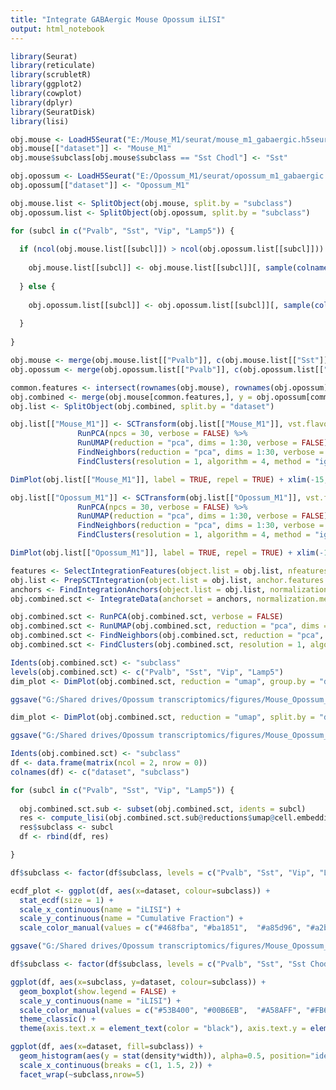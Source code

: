 ```yaml
---
title: "Integrate GABAergic Mouse Opossum iLISI"
output: html_notebook
---
```


```r

library(Seurat)
library(reticulate)
library(scrubletR)
library(ggplot2)
library(cowplot)
library(dplyr)
library(SeuratDisk)
library(lisi)

obj.mouse <- LoadH5Seurat("E:/Mouse_M1/seurat/mouse_m1_gabaergic.h5seurat")
obj.mouse[["dataset"]] <- "Mouse_M1"
obj.mouse$subclass[obj.mouse$subclass == "Sst Chodl"] <- "Sst"

obj.opossum <- LoadH5Seurat("E:/Opossum_M1/seurat/opossum_m1_gabaergic.h5seurat")
obj.opossum[["dataset"]] <- "Opossum_M1"

```


```r

obj.mouse.list <- SplitObject(obj.mouse, split.by = "subclass")
obj.opossum.list <- SplitObject(obj.opossum, split.by = "subclass")

for (subcl in c("Pvalb", "Sst", "Vip", "Lamp5")) {
  
  if (ncol(obj.mouse.list[[subcl]]) > ncol(obj.opossum.list[[subcl]])) {
    
    obj.mouse.list[[subcl]] <- obj.mouse.list[[subcl]][, sample(colnames(obj.mouse.list[[subcl]]), size = ncol(obj.opossum.list[[subcl]]), replace = FALSE)]
    
  } else {
    
    obj.opossum.list[[subcl]] <- obj.opossum.list[[subcl]][, sample(colnames(obj.opossum.list[[subcl]]), size = ncol(obj.mouse.list[[subcl]]), replace = FALSE)]
    
  }
  
}

obj.mouse <- merge(obj.mouse.list[["Pvalb"]], c(obj.mouse.list[["Sst"]], obj.mouse.list[["Vip"]], obj.mouse.list[["Lamp5"]]))
obj.opossum <- merge(obj.opossum.list[["Pvalb"]], c(obj.opossum.list[["Sst"]], obj.opossum.list[["Vip"]], obj.opossum.list[["Lamp5"]]))

```


```r

common.features <- intersect(rownames(obj.mouse), rownames(obj.opossum))
obj.combined <- merge(obj.mouse[common.features,], y = obj.opossum[common.features,])
obj.list <- SplitObject(obj.combined, split.by = "dataset")

```


```r

obj.list[["Mouse_M1"]] <- SCTransform(obj.list[["Mouse_M1"]], vst.flavor = "v2", verbose = FALSE) %>%
               RunPCA(npcs = 30, verbose = FALSE) %>%
               RunUMAP(reduction = "pca", dims = 1:30, verbose = FALSE) %>%
               FindNeighbors(reduction = "pca", dims = 1:30, verbose = FALSE) %>%
               FindClusters(resolution = 1, algorithm = 4, method = "igraph")

DimPlot(obj.list[["Mouse_M1"]], label = TRUE, repel = TRUE) + xlim(-15, 15) + ylim(-15, 15) + coord_equal()

obj.list[["Opossum_M1"]] <- SCTransform(obj.list[["Opossum_M1"]], vst.flavor = "v2", verbose = FALSE) %>%
               RunPCA(npcs = 30, verbose = FALSE) %>%
               RunUMAP(reduction = "pca", dims = 1:30, verbose = FALSE) %>%
               FindNeighbors(reduction = "pca", dims = 1:30, verbose = FALSE) %>%
               FindClusters(resolution = 1, algorithm = 4, method = "igraph")

DimPlot(obj.list[["Opossum_M1"]], label = TRUE, repel = TRUE) + xlim(-15, 15) + ylim(-15, 15) + coord_equal()

```


```r

features <- SelectIntegrationFeatures(object.list = obj.list, nfeatures = 5000)
obj.list <- PrepSCTIntegration(object.list = obj.list, anchor.features = features)
anchors <- FindIntegrationAnchors(object.list = obj.list, normalization.method = "SCT", anchor.features = features)
obj.combined.sct <- IntegrateData(anchorset = anchors, normalization.method = "SCT")

```


```r

obj.combined.sct <- RunPCA(obj.combined.sct, verbose = FALSE)
obj.combined.sct <- RunUMAP(obj.combined.sct, reduction = "pca", dims = 1:30, verbose = FALSE)
obj.combined.sct <- FindNeighbors(obj.combined.sct, reduction = "pca", dims = 1:30)
obj.combined.sct <- FindClusters(obj.combined.sct, resolution = 1, algorithm = 4, method = "igraph")

```


```r

Idents(obj.combined.sct) <- "subclass"
levels(obj.combined.sct) <- c("Pvalb", "Sst", "Vip", "Lamp5")
dim_plot <- DimPlot(obj.combined.sct, reduction = "umap", group.by = "dataset", shuffle = TRUE, cols = c("#aaaaaa", "#c692b8")) + xlim(-14, 16) + ylim(-14, 16) + coord_equal()

ggsave("G:/Shared drives/Opossum transcriptomics/figures/Mouse_Opossum_UMAP_GABAergic.png", dim_plot, width=5, height=4, dpi=500)

```


```r

dim_plot <- DimPlot(obj.combined.sct, reduction = "umap", split.by = "dataset", group.by = "subclass", order = rev(c("Pvalb", "Sst", "Vip", "Lamp5")), cols = c("#468fba", "#ba1851",  "#a85d96", "#a2bc8c"), label = TRUE) + NoLegend() + xlim(-14, 16) + ylim(-14, 16) + coord_equal()

ggsave("G:/Shared drives/Opossum transcriptomics/figures/Mouse_Opossum_UMAP_GABAergic_split_subclass.png", dim_plot, width=7, height=4, dpi=500)

```


```r

Idents(obj.combined.sct) <- "subclass"
df <- data.frame(matrix(ncol = 2, nrow = 0))
colnames(df) <- c("dataset", "subclass")

for (subcl in c("Pvalb", "Sst", "Vip", "Lamp5")) {
  
  obj.combined.sct.sub <- subset(obj.combined.sct, idents = subcl)
  res <- compute_lisi(obj.combined.sct.sub@reductions$umap@cell.embeddings, obj.combined.sct.sub[[]], "dataset")
  res$subclass <- subcl
  df <- rbind(df, res)

}

```


```r

df$subclass <- factor(df$subclass, levels = c("Pvalb", "Sst", "Vip", "Lamp5"))

ecdf_plot <- ggplot(df, aes(x=dataset, colour=subclass)) +
  stat_ecdf(size = 1) +
  scale_x_continuous(name = "iLISI") + 
  scale_y_continuous(name = "Cumulative Fraction") +
  scale_color_manual(values = c("#468fba", "#ba1851",  "#a85d96", "#a2bc8c")) + theme_minimal()

ggsave("G:/Shared drives/Opossum transcriptomics/figures/Mouse_Opossum_iLISI.png", ecdf_plot, width=4, height=3, dpi=500)

```


```r

df$subclass <- factor(df$subclass, levels = c("Pvalb", "Sst", "Sst Chodl", "Vip", "Lamp5"))

ggplot(df, aes(x=subclass, y=dataset, colour=subclass)) +
  geom_boxplot(show.legend = FALSE) +
  scale_y_continuous(name = "iLISI") + 
  scale_color_manual(values = c("#53B400", "#00B6EB",  "#A58AFF", "#FB61D7", "#F8766D")) +
  theme_classic() +
  theme(axis.text.x = element_text(color = "black"), axis.text.y = element_text(color = "black"))

```


```r

ggplot(df, aes(x=dataset, fill=subclass)) +
  geom_histogram(aes(y = stat(density*width)), alpha=0.5, position="identity", bins = 25) +
  scale_x_continuous(breaks = c(1, 1.5, 2)) +
  facet_wrap(~subclass,nrow=5)

```

